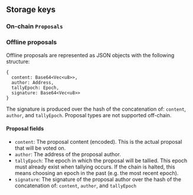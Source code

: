
## Storage keys

### On-chain `Proposals`



### Offline proposals

Offline proposals are represented as JSON objects with the following structure:

```
{
  content: Base64<Vec<u8>>,
  author: Address,
  tallyEpoch: Epoch,
  signature: Base64<Vec<u8>>
}
```

The signature is produced over the hash of the concatenation of: `content`, `author`, and `tallyEpoch`. 
Proposal types are not supported off-chain.

#### Proposal fields

- `content`: The proposal content (encoded). This is the actual proposal that will be voted on.
- `author`: The address of the proposal author.
- `tallyEpoch`: The epoch in which the proposal will be tallied. This epoch must already exist when tallying occurs. If the chain is halted, this means choosing an epoch in the past (e.g. the most recent epoch).
- `signature`: The signature of the proposal author over the hash of the concatenation of: `content`, `author`, and `tallyEpoch`

